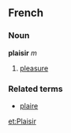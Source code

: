 ==French==
===Noun===
'''plaisir''' ''m''

# [[pleasure]]

===Related terms===
*[[plaire]]

[[et:Plaisir]]